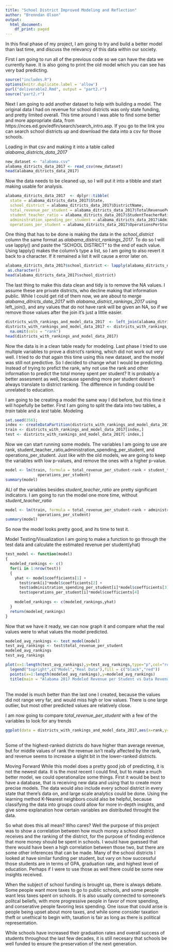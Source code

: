 ```yaml
---
title: "School District Improved Modeling and Reflection"
author: "Brenndan Olson"
output:
  html_document:
    df_print: paged
---
```

In this final phase of my project, I am going to try and build a better model than last time, and discuss the relevancy of this data within our society.

First I am going to run all of the previous code so we can have the data we currently have. It is also going to print the old model which you can see has very bad predicting.
```r
source("includes.R")
options(knitr.duplicate.label = 'allow')
purl("deliverable2.Rmd", output = "part2.r")
source("part2.r")
```
Next I am going to add another dataset to help with building a model. The original data I had on revenue for school districts was only state funding, and pretty limited overall. This time around I was able to find some better and more appropriate data, from https://nces.ed.gov/edfin/search/search_intro.asp. If you go to the link you can search school districts up and download the data into a csv for those schools. 

Loading in that csv and making it into a table called *alabama_districts_data_2017*
```r
new_dataset <- "alabama.csv"
alabama_ditricts_data_2017 <- read_csv(new_dataset)
head(alabama_ditricts_data_2017)
```
Now the data needs to be cleaned up, so I will put it into a tibble and start making usable for analysis.
```r
alabama_ditricts_data_2017  <- dplyr::tibble(
  state = alabama_ditricts_data_2017$State,
  school_district = alabama_ditricts_data_2017$DistrictName,
  total_revenue_per_student = alabama_ditricts_data_2017$TotalRevenuePerStudent,
  student_teacher_ratio = alabama_ditricts_data_2017$StudentTeacherRatio,
  administration_spending_per_student = alabama_ditricts_data_2017$AdministrationPerStudent,
  operations_per_student = alabama_ditricts_data_2017$OperationsPerStudent)
```
One thing that has to be done is making the data in the *school_district* column the same format as *alabama_district_rankings_2017*. To do so I will use lapply() and paste the "SCHOOL DISTRICT" to the end of each value. Using lapply() makes the column's type a list, so I am going to also revert it back to a character. If it remained a list it will cause a error later on.
```r
alabama_ditricts_data_2017$school_district <- lapply(alabama_ditricts_data_2017$school_district, function(x) paste(x,'SCHOOL DISTRICT')) %>%
 as.character()
head(alabama_ditricts_data_2017$school_district)
```
The last thing to make this data clean and tidy is to remove the NA values. I assume these are private districts, who decline making that information public. While I could get rid of them now, we are about to merge  *alabama_ditricts_data_2017* with *alabama_district_rankings_2017* using left_join(), and any values that do not have rank will be given an NA, so if we remove those values after the join it's just a little easier.
```r
districts_with_rankings_and_model_data_2017  <- left_join(alabama_ditricts_data_2017,district_rankings_2017, by = "school_district")
districts_with_rankings_and_model_data_2017 <- districts_with_rankings_and_model_data_2017 %>%
  na.omit(cols = "rank")
head(districts_with_rankings_and_model_data_2017)
```
Now the data is in a clean table ready for modeling. Last phase I tried to use multiple variables to prove a district's ranking, which did not work out very well. I tried to do that again this time using this new dataset, and the model was still not predictive. So I decided to change what I would be predicting. Instead of trying to prefict the rank, why not use the rank and other information to predict the total money spent per student? It is probably a better assesment as well, because spending more per student doesn't always translate to district ranking. The difference in funding could be unrelated to education.

I am going to be creating a model the same way I did before, but this time it will hopefully be better. First I am going to split the data into two tables, a *train* table and a *test* table.
Modeling
```r
set.seed(356);
index <- createDataPartition(districts_with_rankings_and_model_data_2017$total_revenue_per_student, p = 0.75, list = FALSE)
train <- districts_with_rankings_and_model_data_2017[index,]
test <- districts_with_rankings_and_model_data_2017[-index,]
```
Now we can start running some models. The variables I am going to use are rank, student_teacher_ratio,administration_spending_per_student, and operations_per_student. Just like with the old models, we are going to keep the variables with low p-values, and remove the ones with a higher p-value.
```r
model <- lm(train, formula = total_revenue_per_student~rank + student_teacher_ratio + administration_spending_per_student + 
              operations_per_student)
summary(model)
```
ALl of the variables besides *student_teacher_ratio* are pretty significant indicators. I am going to run the model one more time, without *student_teacher_ratio* 
```r
model <- lm(train, formula = total_revenue_per_student~rank + administration_spending_per_student + 
              operations_per_student)
summary(model)
```
So now the model looks pretty good, and its time to test it.  

Model Testing/Visualization
I am going to make a function to go through the test data and calculate the estimated revenue per student(yhat)
```r
test_model <- function(model)
{
  modeled_rankings <- c()
  for(i in 1:nrow(test))
  {
    yhat <- model$coefficients[1] + 
      test$rank[i]*model$coefficients[2] +
      test$administration_spending_per_student[i]*model$coefficients[3] +
      test$operations_per_student[i]*model$coefficients[4]
  
    modeled_rankings <- c(modeled_rankings,yhat)
  }
  return(modeled_rankings)
}
```
Now that we have it ready, we can now graph it and compare what the real values were to what values the model predicted.
```r
modeled_avg_rankings <- test_model(model)
test_avg_rankings <- test$total_revenue_per_student
modeled_avg_rankings
test_avg_rankings
```

```r
plot(x=1:length(test_avg_rankings),y=test_avg_rankings,type="p",col="red", ylab = "Total Revenue per Student", xlab = "")
  legend("topright",c("Model","Real Data"),fill = c("black","red"))
  points(x=1:length(modeled_avg_rankings),y=modeled_avg_rankings)
  title(main = "Alabama 2017 Modeled Revenue per Student vs Data Revenue per Student")
```
<br/>The model is much better than the last one I created, because the values did not range very far, and would miss high or low values. There is one large outlier, but most other predicted values are relatively close. 

I am now going to compare *total_revenue_per_student* with a few of the variables to look for any trends
```r
ggplot(data = districts_with_rankings_and_model_data_2017,aes(x=rank,y=total_revenue_per_student)) + geom_point()
```
<br/>Some of the highest-ranked districts do have higher than average revenue, but for middle values of rank the revenue isn't really affected by the rank, and revenue seems to increase a slight bit in the lower-ranked districts.



Moving Forward
While this model does a pretty good job of predicting, it is not the newest data. It is the most recent I could find, but to make a much better model, we could operationalize some things. First it would be best to have a database, that is receiving new data and using that to create more precise models. The data would also include every school district in every state that there's data on, and large scale analytics could be done. Using the learning method K-Nearest neighbors could also be helpful, because classifying the data into groups could allow for more in-depth insights, and give some explanation how certain variables are distributed throught the data.

So what does this all mean? Who cares? Well the purpose of this project was to show a correlation between how much money a school district receives and the ranking of the district, for the purpose of finding evidence that more money should be spent in schools. I would have guessed that there would have been a high correlation between those two, but there are some other inferences that can be made. Many of the school districts I looked at have similar funding per student, but vary on how successful those students are in terms of GPA, graduation rate, and highest level of education. Perhaps if I were to use those as well there could be some new insights received.

When the subject of school funding is brought up, there is always debate. Some people want more taxes to go to public schools, and some people want less taxes spent on schools. It is also usually connected to someone's politcal beliefs, with more progressive people in favor of more spending, and conserative people favoring less spending. One issue that could arise is people being upset about more taxes, and while some consider taxation theft or unethical to begin with, taxation is fair as long as there is political representation.

While schools have increased their graduation rates and overall success of students throughout the last few decades, it is still necesary that schools be well funded to ensure the preservation of the next generation.
